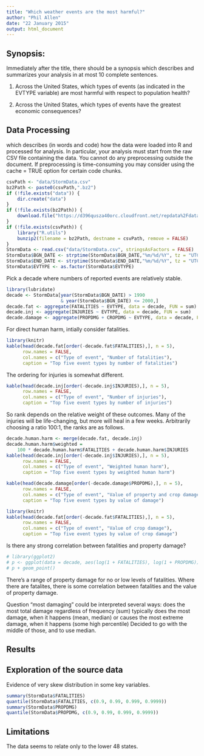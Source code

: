 ```yaml
---
title: "Which weather events are the most harmful?"
author: "Phil Allen"
date: "22 January 2015"
output: html_document
---
```



## Synopsis: 

Immediately after the title, there should be a synopsis which describes and summarizes your analysis in at most 10 complete sentences.

1. Across the United States, which types of events (as indicated in the EVTYPE variable) are most harmful with respect to population health?

2. Across the United States, which types of events have the greatest economic consequences?


## Data Processing 

which describes (in words and code) how the data were loaded into R and processed for analysis. In particular, your analysis must start from the raw CSV file containing the data. You cannot do any preprocessing outside the document. If preprocessing is time-consuming you may consider using the cache = TRUE option for certain code chunks.

```r
csvPath <- "data/StormData.csv"
bz2Path <- paste0(csvPath,".bz2")
if (!file.exists("data")) {
	dir.create("data")
}
if (!file.exists(bz2Path)) {
    download.file("https://d396qusza40orc.cloudfront.net/repdata%2Fdata%2FStormData.csv.bz2", destfile = bz2Path)
}
if (!file.exists(csvPath)) {
	library("R.utils")
	bunzip2(filename = bz2Path, destname = csvPath, remove = FALSE)
}
StormData <- read.csv("data/StormData.csv", stringsAsFactors = FALSE)
StormData$BGN_DATE <- strptime(StormData$BGN_DATE,"%m/%d/%Y", tz = "UTC")
StormData$END_DATE <- strptime(StormData$END_DATE,"%m/%d/%Y", tz = "UTC")
StormData$EVTYPE <- as.factor(StormData$EVTYPE)
```

Pick a decade where numbers of reported events are relatively stable.

```r
library(lubridate)
decade <- StormData[year(StormData$BGN_DATE) > 1990
					& year(StormData$BGN_DATE) <= 2000,]
decade.fat <- aggregate(FATALITIES ~ EVTYPE, data = decade, FUN = sum)
decade.inj <- aggregate(INJURIES ~ EVTYPE, data = decade, FUN = sum)
decade.damage <- aggregate(PROPDMG + CROPDMG ~ EVTYPE, data = decade, FUN = sum)
```

For direct human harm, intially consider fatalities.

```r
library(knitr)
kable(head(decade.fat[order(-decade.fat$FATALITIES),], n = 5),
	  row.names = FALSE,
	  col.names = c("Type of event", "Number of fatalities"),
	  caption = "Top five event types by number of fatalities")
```

The ordering for injuries is somewhat different.

```r
kable(head(decade.inj[order(-decade.inj$INJURIES),], n = 5),
	  row.names = FALSE,
	  col.names = c("Type of event", "Number of injuries"),
	  caption = "Top five event types by number of injuries")
```

So rank depends on the relative weight of these outcomes.
Many of the injuries will be life-changing,
but more will heal in a few weeks.
Arbitrarily choosing a ratio 100:1, the ranks are as follows.

```r
decade.human.harm <- merge(decade.fat, decade.inj)
decade.human.harm$weighted =
	100 * decade.human.harm$FATALITIES + decade.human.harm$INJURIES
kable(head(decade.inj[order(-decade.inj$INJURIES),], n = 5),
	  row.names = FALSE,
	  col.names = c("Type of event", "Weighted human harm"),
	  caption = "Top five event types by weighted human harm")
```



```r
kable(head(decade.damage[order(-decade.damage$PROPDMG),], n = 5),
	  row.names = FALSE,
	  col.names = c("Type of event", "Value of property and crop damage (K$)"),
	  caption = "Top five event types by value of damage")
```


```r
library(knitr)
kable(head(decade.fat[order(-decade.fat$FATALITIES),], n = 5),
	  row.names = FALSE,
	  col.names = c("Type of event", "Value of crop damage"),
	  caption = "Top five event types by value of crop damage")

```


Is there any strong correlation between fatalities and property damage?
```r
# library(ggplot2)
# p <- ggplot(data = decade, aes(log(1 + FATALITIES), log(1 + PROPDMG)))
# p + geom_point()
```

There's a range of property damage for no or low levels of fatalities.
Where there are fatalites, there is some correlation between fatalities 
and the value of property damage.

Question "most damaging" could be interpreted several ways: 
does the most total damage regardless of frequency (sum)
typically does the most damage, when it happens (mean, median)
or causes the most extreme damage, when it happens (some high percentile)
Decided to go with the middle of those, and to use median.


## Results



## Exploration of the source data


Evidence of very skew distribution in some key variables.

```r
summary(StormData$FATALITIES)
quantile(StormData$FATALITIES, c(0.9, 0.99, 0.999, 0.9999))
summary(StormData$PROPDMG)
quantile(StormData$PROPDMG, c(0.9, 0.99, 0.999, 0.9999))
```

## Limitations

The data seems to relate only to the lower 48 states.

